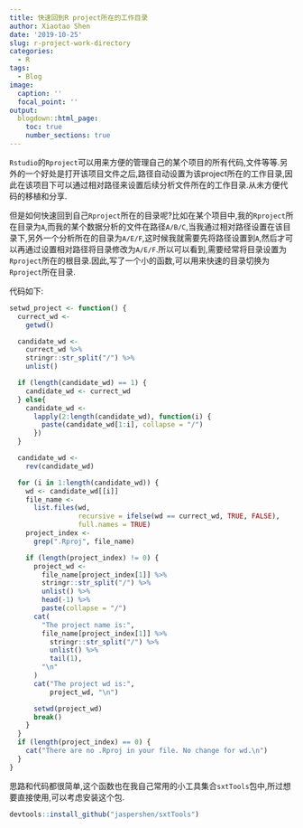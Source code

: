 ```yaml
---
title: 快速回到R project所在的工作目录
author: Xiaotao Shen
date: '2019-10-25'
slug: r-project-work-directory
categories:
  - R
tags:
  - Blog
image:
  caption: ''
  focal_point: ''
output:
  blogdown::html_page:
    toc: true
    number_sections: true
---
```


`Rstudio`的`Rproject`可以用来方便的管理自己的某个项目的所有代码,文件等等.另外的一个好处是打开该项目文件之后,路径自动设置为该project所在的工作目录,因此在该项目下可以通过相对路径来设置后续分析文件所在的工作目录.从未方便代码的移植和分享.

但是如何快速回到自己`Rproject`所在的目录呢?比如在某个项目中,我的`Rproject`所在目录为`A`,而我的某个数据分析的文件在路径`A/B/C`,当我通过相对路径设置在该目录下,另外一个分析所在的目录为`A/E/F`,这时候我就需要先将路径设置到`A`,然后才可以再通过设置相对路径将目录修改为`A/E/F`.所以可以看到,需要经常将目录设置为`Rproject`所在的根目录.因此,写了一个小的函数,可以用来快速的目录切换为`Rproject`所在目录.

代码如下:

```r
setwd_project <- function() {
  currect_wd <-
    getwd()

  candidate_wd <-
    currect_wd %>%
    stringr::str_split("/") %>%
    unlist()

  if (length(candidate_wd) == 1) {
    candidate_wd <- currect_wd
  } else{
    candidate_wd <-
      lapply(2:length(candidate_wd), function(i) {
        paste(candidate_wd[1:i], collapse = "/")
      })
  }

  candidate_wd <-
    rev(candidate_wd)

  for (i in 1:length(candidate_wd)) {
    wd <- candidate_wd[[i]]
    file_name <-
      list.files(wd,
                 recursive = ifelse(wd == currect_wd, TRUE, FALSE),
                 full.names = TRUE)
    project_index <-
      grep(".Rproj", file_name)

    if (length(project_index) != 0) {
      project_wd <-
        file_name[project_index[1]] %>%
        stringr::str_split("/") %>%
        unlist() %>%
        head(-1) %>%
        paste(collapse = "/")
      cat(
        "The project name is:",
        file_name[project_index[1]] %>%
          stringr::str_split("/") %>%
          unlist() %>%
          tail(1),
        "\n"
      )
      cat("The project wd is:",
          project_wd, "\n")

      setwd(project_wd)
      break()
    }
  }
  if (length(project_index) == 0) {
    cat("There are no .Rproj in your file. No change for wd.\n")
  }
}
```

思路和代码都很简单,这个函数也在我自己常用的小工具集合`sxtTools`包中,所过想要直接使用,可以考虑安装这个包.

```r
devtools::install_github("jaspershen/sxtTools")
```

